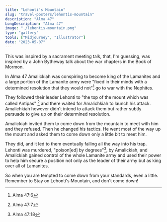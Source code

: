 ```yaml
---
title: "Lehonti's Mountain"
slug: "travel-posters/lehontis-mountain"
description: "Alma 47"
LongDescription: "Alma 47"
image: "./lehontis-mountain.png"
type: "gallery"
tools: ["Midjourney", "Illustrator"]
date: "2023-05-07"
---
```


This was inspired by a sacrament meeting talk, that, I'm guessing, was inspired
by a John Bytheway talk about the war chapters in the Book of Mormon.

In Alma 47 Amalickiah was conspiring to become king of the Lamanites and a large
portion of the Lamanite army were "fixed in their minds with a determined
resolution that they would not"[^alma47:6] go to war with the Nephites.

[^alma47:6]: Alma 47:6

They followed their leader Lehonti to "the top of the mount which was called
Antipas" [^alma47:7] and there waited for Amalichkiah to launch his attack.
Amalichkiah however didn't intend to attack them but rather subtly persuade to
give up on their determined resolution.

[^alma47:7]: Alma 47:7

Amalickiah invited them to come down from the mountain to meet with him and
they refused. Then he changed his tactics. He went most of the way up the mount
and asked them to come down only a little bit to meet him.

They did, and it led to them eventually falling all the way into his trap.
Lehonti was murdered, "poison[ed] by degrees"[^alma47:18], by Amalickiah, and
Amalickiah gained control of the whole Lamanite army and used their power to
help him secure a position not only as the leader of their army but as king over
all of Lamanites.

[^alma47:18]: Alma 47:18

So when you are tempted to come down from your standards, even a little.
Remember to Stay on Lehonti's Mountain, and don't come down!
